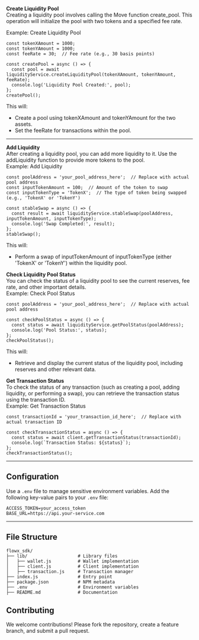 
**Create Liquidity Pool** <br>
Creating a liquidity pool involves calling the Move function create_pool. This operation will initialize the pool with two tokens and a specified fee rate.

Example: Create Liquidity Pool

```
const tokenXAmount = 1000;
const tokenYAmount = 1000;
const feeRate = 30;  // Fee rate (e.g., 30 basis points)

const createPool = async () => {
  const pool = await liquidityService.createLiquidityPool(tokenXAmount, tokenYAmount, feeRate);
  console.log('Liquidity Pool Created:', pool);
};
createPool();

```

This will:

- Create a pool using tokenXAmount and tokenYAmount for the two assets.
- Set the feeRate for transactions within the pool.
___

**Add Liquidity**
<br>
After creating a liquidity pool, you can add more liquidity to it. Use the addLiquidity function to provide more tokens to the pool.
<br>
Example: Add Liquidity
```
const poolAddress = 'your_pool_address_here';  // Replace with actual pool address
const inputTokenAmount = 100;  // Amount of the token to swap
const inputTokenType = 'TokenX';  // The type of token being swapped (e.g., 'TokenX' or 'TokenY')

const stableSwap = async () => {
  const result = await liquidityService.stableSwap(poolAddress, inputTokenAmount, inputTokenType);
  console.log('Swap Completed:', result);
};
stableSwap();
```
This will:
- Perform a swap of inputTokenAmount of inputTokenType (either 'TokenX' or 'TokenY') within the liquidity pool.

**Check Liquidity Pool Status** <br>
You can check the status of a liquidity pool to see the current reserves, fee rate, and other important details.
<br>
Example: Check Pool Status
```
const poolAddress = 'your_pool_address_here';  // Replace with actual pool address

const checkPoolStatus = async () => {
  const status = await liquidityService.getPoolStatus(poolAddress);
  console.log('Pool Status:', status);
};
checkPoolStatus();
```
This will:
- Retrieve and display the current status of the liquidity pool, including reserves and other relevant data.

**Get Transaction Status**
<br>
To check the status of any transaction (such as creating a pool, adding liquidity, or performing a swap), you can retrieve the transaction status using the transaction ID.
<br>
Example: Get Transaction Status
```
const transactionId = 'your_transaction_id_here';  // Replace with actual transaction ID

const checkTransactionStatus = async () => {
  const status = await client.getTransactionStatus(transactionId);
  console.log(`Transaction Status: ${status}`);
};
checkTransactionStatus();

```
___
## Configuration
Use a ```.env``` file to manage sensitive environment variables. Add the following key-value pairs to your ```.env``` file:
```
ACCESS_TOKEN=your_access_token
BASE_URL=https://api.your-service.com
```
___
## File Structure
```
flowx_sdk/
├── lib/                   # Library files
│   ├── wallet.js          # Wallet implementation
│   ├── client.js          # Client implementation
│   ├── transaction.js     # Transaction manager
├── index.js               # Entry point
├── package.json           # NPM metadata
├── .env                   # Environment variables
├── README.md              # Documentation
```
## Contributing
We welcome contributions! Please fork the repository, create a feature branch, and submit a pull request.
